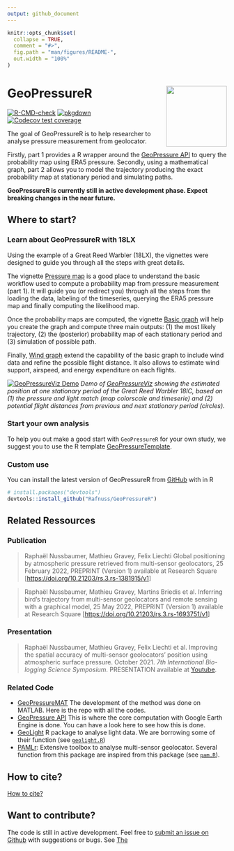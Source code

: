```yaml
---
output: github_document
---
```


<!-- README.md is generated from README.Rmd. Please edit that file -->

```r
knitr::opts_chunk$set(
  collapse = TRUE,
  comment = "#>",
  fig.path = "man/figures/README-",
  out.width = "100%"
)
```

# GeoPressureR <img src="man/figures/logo.svg" align="right" height="139"/>

<!-- badges: start -->

[![R-CMD-check](https://github.com/Rafnuss/GeoPressureR/workflows/R-CMD-check/badge.svg)](https://github.com/Rafnuss/GeoPressureR/actions) [![pkgdown](https://github.com/Rafnuss/GeoPressureR/actions/workflows/pkgdown.yaml/badge.svg)](https://github.com/Rafnuss/GeoPressureR/actions/workflows/pkgdown.yaml)
[![Codecov test coverage](https://codecov.io/gh/Rafnuss/GeoPressureR/branch/master/graph/badge.svg)](https://app.codecov.io/gh/Rafnuss/GeoPressureR?branch=master)
<!-- badges: end -->

The goal of GeoPressureR is to help researcher to analyse pressure measurement from geolocator.

Firstly, part 1 provides a R wrapper around the [GeoPressure API](https://github.com/Rafnuss/GeoPressureServer) to query the probability map using ERA5 pressure. Secondly, using a mathematical graph, part 2 allows you to model the trajectory producing the exact probability map at stationary period and simulating paths.

**GeoPressureR is currently still in active development phase. Expect breaking changes in the near future. **

## Where to start?

### Learn about GeoPressureR with 18LX
Using the example of a Great Reed Warbler (18LX), the vignettes were designed to guide you through all the steps with great details.

The vignette [Pressure map](/articles/pressure-map.html) is a good place to understand the basic workflow used to compute a probability map from pressure measurement (part 1). It will guide you (or redirect you) through all the steps from the loading the data, labeling of the timeseries, querying the ERA5 pressure map and finally computing the likelihood map.

Once the probability maps are computed, the vignette [Basic graph](/articles/basic-graph.html) will help you create the graph and compute three main outputs: (1) the most likely trajectory, (2) the (posterior) probability map of each stationary period and (3) simulation of possible path.

Finally, [Wind graph](/articles/wind-graph.html) extend the capability of the basic graph to include wind data and refine the possible flight distance. It also allows to estimate wind support, airspeed, and energy expenditure on each flights.

[![](man/figures/geopressureviz-demo.png "GeoPressureViz Demo")](https://rafnuss.shinyapps.io/GeoPressureViz/)
*Demo of [GeoPressureViz](https://rafnuss.shinyapps.io/GeoPressureViz/) showing the estimated position at one stationary period of the Great Reed Warbler 18IC, based on (1) the pressure and light match (map colorscale and timeserie) and (2) potential flight distances from previous and next stationary period (circles).*

### Start your own analysis

To help you out make a good start with `GeoPressureR` for your own study, we suggest you to use the R template [GeoPressureTemplate](https://github.com/Rafnuss/GeoPressureTemplate). 

### Custom use

You can install the latest version of GeoPressureR from [GitHub](https://github.com/Rafnuss/GeoPressureR) with in R

``` r
# install.packages("devtools")
devtools::install_github("Rafnuss/GeoPressureR")
```


## Related Ressources

### Publication

> Raphaël Nussbaumer, Mathieu Gravey, Felix Liechti Global positioning by atmospheric pressure retrieved from multi-sensor geolocators, 25 February 2022, PREPRINT (Version 1) available at Research Square [<https://doi.org/10.21203/rs.3.rs-1381915/v1>]

> Raphaël Nussbaumer, Mathieu Gravey, Martins Briedis et al. Inferring bird’s trajectory from multi-sensor geolocators and remote sensing with a graphical model, 25 May 2022, PREPRINT (Version 1) available at Research Square [<https://doi.org/10.21203/rs.3.rs-1693751/v1>]

### Presentation

> Raphaël Nussbaumer, Mathieu Gravey, Felix Liechti et al. Improving the spatial accuracy of multi-sensor geolocators' position using atmospheric surface pressure. October 2021. *7th International Bio-logging Science Symposium*. PRESENTATION available at [Youtube](https://www.youtube.com/watch?v=0JsYU_xfKN8).

### Related Code

-   [GeoPressureMAT](https://github.com/Rafnuss/GeoPressureMAT) The development of the method was done on MATLAB. Here is the repo with all the codes.
-   [GeoPressure API](https://github.com/Rafnuss/GeoPressureServer) This is where the core computation with Google Earth Engine is done. You can have a look here to see how this is done.
-   [GeoLight](https://github.com/slisovski/GeoLight/tree/Update_2.01) R package to analyse light data. We are borrowing some of their function (see [`geolight.R`](./reference/index.html#geolight))
-   [PAMLr](https://github.com/KiranLDA/PAMLr): Extensive toolbox to analyse multi-sensor geolocator. Several function from this package are inspired from this package (see [`pam.R`](./reference/index.html#pam-data)).

## How to cite?

[How to cite?](https://raphaelnussbaumer.com/GeoPressureR/authors.html#citation)

## Want to contribute?

The code is still in active development. Feel free to [submit an issue on Github](https://github.com/Rafnuss/GeoPressureR/issues) with suggestions or bugs. See [The](https://github.com/Rafnuss/GeoPressureR/blob/master/.github/CONTRIBUTING.md)
